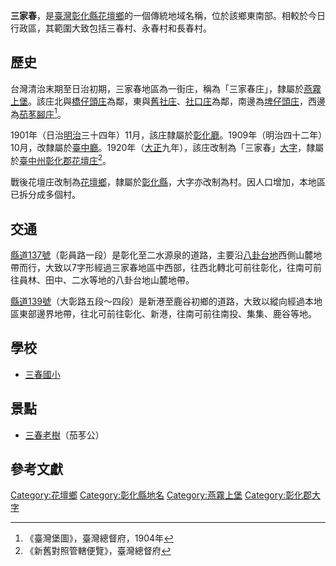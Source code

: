 {{noteTA　
|1 = zh-cn:庄; zh-hk:庄; zh-tw:庄;
}}
'''三家春'''，是[[臺灣|臺灣]][[彰化縣|彰化縣]][[花壇鄉|花壇鄉]]的一個傳統地域名稱，位於該鄉東南部。相較於今日行政區，其範圍大致包括三春村、永春村和長春村。

==歷史==
台灣清治末期至日治初期，三家春地區為一街庄，稱為「三家春庄」，隸屬於[[燕霧上堡|燕霧上堡]]。該庄北與[[橋子頭_(彰化縣)|橋仔頭庄]]為鄰，東與[[舊社_(彰化縣芬園鄉)|舊社庄]]、[[社口_(彰化縣)|社口庄]]為鄰，南邊為[[埤子頭_(彰化縣)|埤仔頭庄]]，西邊為[[花壇_(大字)|茄苳腳庄]]<ref>《臺灣堡圖》，臺灣總督府，1904年</ref>。

1901年（日治[[明治|明治]]三十四年）11月，該庄隸屬於[[彰化廳|彰化廳]]。1909年（明治四十二年）10月，改隸屬於[[臺中廳|臺中廳]]。1920年（[[大正|大正]]九年），該庄改制為「三家春」[[大字|大字]]，隸屬於[[臺中州|臺中州]][[彰化郡|彰化郡]][[花壇庄|花壇庄]]<ref>《新舊對照管轄便覽》，臺灣總督府</ref>。

戰後花壇庄改制為[[花壇鄉|花壇鄉]]，隸屬於[[彰化縣|彰化縣]]，大字亦改制為村。因人口增加，本地區已拆分成多個村。

==交通==
[[縣道137號|縣道137號]]（彰員路一段）是彰化至二水源泉的道路，主要沿[[八卦台地|八卦台地]]西側山麓地帶而行，大致以7字形經過三家春地區中西部，往西北轉北可前往彰化，往南可前往員林、田中、二水等地的八卦台地山麓地帶。

[[縣道139號|縣道139號]]（大彰路五段～四段）是新港至鹿谷初鄉的道路，大致以縱向經過本地區東部邊界地帶，往北可前往彰化、新港，往南可前往南投、集集、鹿谷等地。

==學校==
*[[三春國小|三春國小]]

==景點==
*[[三春老樹|三春老樹]]（茄苳公）

==參考文獻==
{{reflist}}

{{彰化縣花壇鄉行政區劃}}
{{彰化郡}}

[[Category:花壇鄉|Category:花壇鄉]]
[[Category:彰化縣地名|Category:彰化縣地名]]
[[Category:燕霧上堡|Category:燕霧上堡]]
[[Category:彰化郡大字|Category:彰化郡大字]]